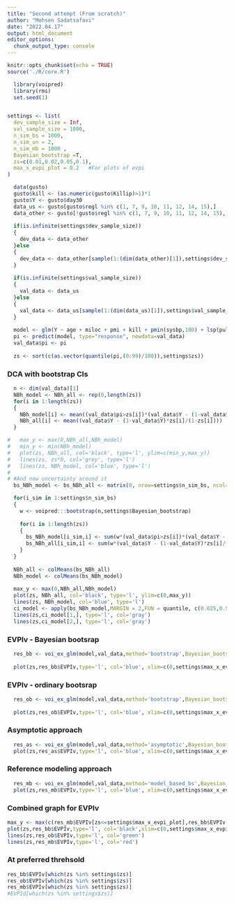```yaml
---
title: "Second attempt (From scratch)"
author: "Mohsen Sadatsafavi"
date: "2022.04.17"
output: html_document
editor_options:
  chunk_output_type: console
---
```


```r
knitr::opts_chunk$set(echo = TRUE)
source('./R/core.R')
```


```r

  library(voipred)
  library(rms)
  set.seed(1)


settings <- list(
  dev_sample_size = Inf,
  val_sample_size = 1000,
  n_sim_bs = 1000,
  n_sim_un = 2,
  n_sim_mb = 1000 ,
  Bayesian_bootstrap =T,
  zs=c(0.01,0.02,0.05,0.1),
  max_x_evpi_plot = 0.2   #For plots of evpi 
)

  data(gusto)
  gusto$kill <- (as.numeric(gusto$Killip)>1)*1
  gusto$Y <- gusto$day30
  data_us <- gusto[gusto$regl %in% c(1, 7, 9, 10, 11, 12, 14, 15),]
  data_other <- gusto[!gusto$regl %in% c(1, 7, 9, 10, 11, 12, 14, 15),]
  
  if(is.infinite(settings$dev_sample_size))
  {
    dev_data <- data_other
  }else
  {
    dev_data <- data_other[sample(1:(dim(data_other)[1]),settings$dev_sample_size,F),]
  }
  
  if(is.infinite(settings$val_sample_size))
  {
    val_data <- data_us
  }else
  {
    val_data <- data_us[sample(1:(dim(data_us)[1]),settings$val_sample_size,F),]  #data is for external validation
  }
  
  model <- glm(Y ~ age + miloc + pmi + kill + pmin(sysbp,100) + lsp(pulse,50), data=dev_data, family=binomial(link="logit"))
  pi <- predict(model, type="response", newdata=val_data)
  val_data$pi <- pi
  
  zs <- sort(c(as.vector(quantile(pi,(0:99)/100)),settings$zs))
```


### DCA with bootstrap CIs
```R
  n <- dim(val_data)[1]
  NBh_model <- NBh_all <- rep(0,length(zs))
  for(i in 1:length(zs))
  {
    NBh_model[i] <- mean((val_data$pi>zs[i])*(val_data$Y - (1-val_data$Y)*zs[i]/(1-zs[i])))
    NBh_all[i] <- mean((val_data$Y - (1-val_data$Y)*zs[i]/(1-zs[i])))
  }

#   max_y <- max(0,NBh_all,NBh_model)
#   min_y <- min(NBh_model)
#   plot(zs, NBh_all, col='black', type='l', ylim=c(min_y,max_y))
#   lines(zs, zs*0, col='grey', type='l')
#   lines(zs, NBh_model, col='blue', type='l')
# 
# #And now uncertainty around it
  bs_NBh_model <- bs_NBh_all <- matrix(0, nrow=settings$n_sim_bs, ncol=length(zs))

  for(i_sim in 1:settings$n_sim_bs)
  {
    w <- voipred:::bootstrap(n,settings$Bayesian_bootstrap)
    
    for(i in 1:length(zs))
    {
      bs_NBh_model[i_sim,i] <- sum(w*(val_data$pi>zs[i])*(val_data$Y - (1-val_data$Y)*zs[i]/(1-zs[i])))/n
      bs_NBh_all[i_sim,i] <- sum(w*(val_data$Y - (1-val_data$Y)*zs[i]/(1-zs[i])))/n
    }
  }
  
  NBh_all <- colMeans(bs_NBh_all)
  NBh_model <- colMeans(bs_NBh_model)
  
  max_y <- max(0,NBh_all,NBh_model)
  plot(zs, NBh_all, col='black', type='l', ylim=c(0,max_y))
  lines(zs, NBh_model, col='blue', type='l')
  ci_model <- apply(bs_NBh_model,MARGIN = 2,FUN = quantile, c(0.025,0.975))
  lines(zs,ci_model[1,], type='l', col='gray')
  lines(zs,ci_model[2,], type='l', col='gray')
```



### EVPIv - Bayesian bootsrap
```R
  res_bb <- voi_ex_glm(model,val_data,method='bootstrap',Bayesian_bootstrap = T, zs = zs)
  
  plot(zs,res_bb$EVPIv,type='l', col='blue', xlim=c(0,settings$max_x_evpi_plot), ylim=c(0,max(res_bb$EVPIv[which(zs<=settings$max_x_evpi_plot)])))
```


### EVPIv - ordinary bootsrap
```R
  res_ob <- voi_ex_glm(model,val_data,method='bootstrap',Bayesian_bootstrap = F,zs = zs)
  
  plot(zs,res_ob$EVPIv,type='l', col='blue', xlim=c(0,settings$max_x_evpi_plot), ylim=c(0,max(res_ob$EVPIv[which(zs<=settings$max_x_evpi_plot)])))
```


###  Asymptotic approach
```R
  res_as <- voi_ex_glm(model,val_data,method='asymptotic',Bayesian_bootstrap = F,zs = zs)
  plot(zs,res_as$EVPIv,type='l', col='blue', xlim=c(0,settings$max_x_evpi_plot), ylim=c(0,max(res_as$EVPIv[which(zs<=settings$max_x_evpi_plot)])))
```



###  Reference modeling approach
```R
  res_mb <- voi_ex_glm(model,val_data,method='model_based_bs',Bayesian_bootstrap = F,zs = zs)
  plot(zs,res_mb$EVPIv,type='l', col='blue', xlim=c(0,settings$max_x_evpi_plot), ylim=c(0,max(res_mb$EVPIv[which(zs<=settings$max_x_evpi_plot)])))
```


### Combined graph for EVPIv
```r
max_y <- max(c(res_mb$EVPIv[zs<=settings$max_x_evpi_plot],res_bb$EVPIv[zs<=settings$max_x_evpi_plot],res_ob$EVPIv[zs<=settings$max_x_evpi_plot]))
plot(zs,res_bb$EVPIv,type='l', col='black',xlim=c(0,settings$max_x_evpi_plot), ylim=c(0,max_y), main = "EVPIv")
lines(zs,res_ob$EVPIv,type='l', col='green')
lines(zs,res_mb$EVPIv,type='l', col='red')
```


### At preferred threhsold
```r
res_bb$EVPIv[which(zs %in% settings$zs)]
res_ob$EVPIv[which(zs %in% settings$zs)]
res_mb$EVPIv[which(zs %in% settings$zs)]
#EVPId[which(zs %in% settings$zs)]
```



